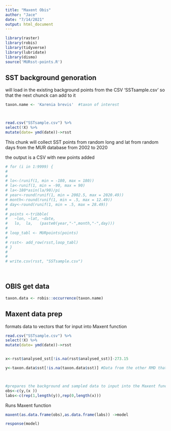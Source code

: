 ```yaml
---
title: "Maxent Obis"
author: "Jace"
date: "7/14/2021"
output: html_document
---
```


```r
library(raster)
library(robis)
library(tidyverse)
library(lubridate)
library(dismo)
source('MURsst-points.R')
```


## SST background genoration

will load in the existing background points from the CSV 'SSTsample.csv' so that the next chunck can add to it

```r
taxon.name <- 'Karenia brevis'  #taxon of interest



read.csv("SSTsample.csv") %>% 
select(!X) %>% 
mutate(date= ymd(date))->rsst

```

This chunk will collect SST points from random long and lat from random days from the MUR database from 2002 to 2020

the output is a CSV with new points added
```r

# for (i in 1:9999) {
#   
#    
# lo<-(runif(1, min = -180, max = 180))
# la<-runif(1, min = -90, max = 90)
# la<-180*asin(la/90)/pi
# year<-round(runif(1, min = 2002.5, max = 2020.49))
# month<-round(runif(1, min = .5, max = 12.49))
# day<-round(runif(1, min = .5, max = 28.49))
# 
# points <-tribble(
#   ~lon, ~lat, ~date,
#   lo,  la,   (paste0(year,"-",month,"-",day)))
#  
# loop_tabl <- MURpoints(points)
# 
# rsst<- add_row(rsst,loop_tabl)
# }
# 
# 
# write.csv(rsst, "SSTsample.csv")

  
```

## OBIS get data

```r

taxon.data <- robis::occurrence(taxon.name)

```


## Maxent data prep


formats data to vectors that for input into Maxent function

```r
read.csv("SSTsample.csv") %>% 
select(!X) %>% 
mutate(date= ymd(date))->rsst


x<-rsst$analysed_sst[!is.na(rsst$analysed_sst)]-273.15

y<-taxon.data$sst[!is.na(taxon.data$sst)] #Data from the other RMD that loads in the OBIS data



#prepares the background and sampled data to input into the Maxent function
obs<-c(y,(x )) 
labs<-c(rep(1,length(y)),rep(0,length(x)))
```


Runs Maxent function
```r
maxent(as.data.frame(obs),as.data.frame(labs)) ->model

response(model)



```




